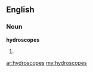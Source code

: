 ==English==

===Noun===
'''hydroscopes'''

# {{plural of|hydroscope}}

[[ar:hydroscopes]]
[[my:hydroscopes]]